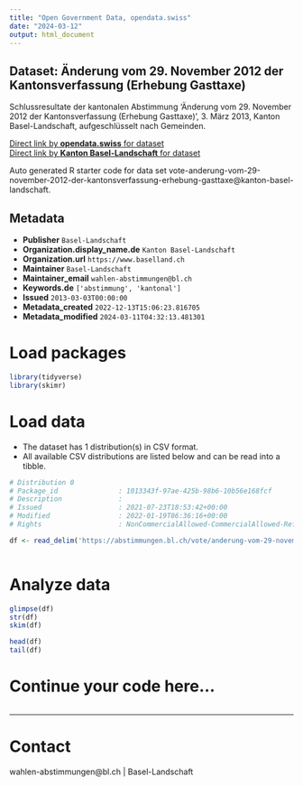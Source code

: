 ```yaml
---
title: "Open Government Data, opendata.swiss"
date: "2024-03-12"
output: html_document
---
```


## Dataset: Änderung vom 29. November 2012 der Kantonsverfassung (Erhebung Gasttaxe)

Schlussresultate der kantonalen Abstimmung 'Änderung vom 29. November 2012 der Kantonsverfassung (Erhebung Gasttaxe)', 3. März 2013, Kanton Basel-Landschaft, aufgeschlüsselt nach Gemeinden.

[Direct link by **opendata.swiss** for dataset](https://opendata.swiss/de/dataset/anderung-vom-29-november-2012-der-kantonsverfassung-erhebung-gasttaxe)<br>
[Direct link by **Kanton Basel-Landschaft** for dataset](https://abstimmungen.bl.ch/vote/anderung-vom-29-november-2012-der-kantonsverfassung-erhebung-gasttaxe/data)

Auto generated R starter code for data set vote-anderung-vom-29-november-2012-der-kantonsverfassung-erhebung-gasttaxe@kanton-basel-landschaft.

## Metadata

- **Publisher** `Basel-Landschaft`
- **Organization.display_name.de** `Kanton Basel-Landschaft`
- **Organization.url** `https://www.baselland.ch`
- **Maintainer** `Basel-Landschaft`
- **Maintainer_email** `wahlen-abstimmungen@bl.ch`
- **Keywords.de** `['abstimmung', 'kantonal']`
- **Issued** `2013-03-03T00:00:00`
- **Metadata_created** `2022-12-13T15:06:23.816705`
- **Metadata_modified** `2024-03-11T04:32:13.481301`


# Load packages

```r

library(tidyverse)
library(skimr)

```

# Load data

-   The dataset has 1 distribution(s) in CSV format.
-   All available CSV distributions are listed below and can be read into a tibble.

```r

# Distribution 0
# Package_id               : 1013343f-97ae-425b-98b6-10b56e168fcf
# Description              : 
# Issued                   : 2021-07-23T18:53:42+00:00
# Modified                 : 2022-01-19T06:36:16+00:00
# Rights                   : NonCommercialAllowed-CommercialAllowed-ReferenceRequired

df <- read_delim('https://abstimmungen.bl.ch/vote/anderung-vom-29-november-2012-der-kantonsverfassung-erhebung-gasttaxe/data-csv')



```

# Analyze data

```r

glimpse(df)
str(df)
skim(df)

head(df)
tail(df)

```

# Continue your code here...

```r

```

------------------------------------------------------------------------

# Contact

wahlen-abstimmungen@bl.ch | Basel-Landschaft
